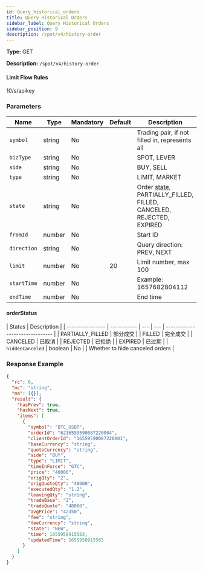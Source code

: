 ```yaml
---
id: Query_historical_orders
title: Query Historical Orders
sidebar_label: Query Historical Orders
sidebar_position: 9
description: /spot/v4/history-order
---
```


**Type:** GET

**Description:** `/spot/v4/history-order`

#### Limit Flow Rules

10/s/apikey

### Parameters

| Name | Type | Mandatory | Default | Description |
| --- | --- | --- | --- | --- |
| `symbol` | string | No |  | Trading pair, if not filled in, represents all |
| `bizType` | string | No |  | SPOT, LEVER |
| `side` | string | No |  | BUY, SELL |
| `type` | string | No |  | LIMIT, MARKET |
| `state` | string | No |  | Order [state](#orderStatus), PARTIALLY_FILLED, FILLED, CANCELED, REJECTED, EXPIRED |
| `fromId` | number | No |  | Start ID |
| `direction` | string | No |  | Query direction: PREV, NEXT |
| `limit` | number | No | 20 | Limit number, max 100 |
| `startTime` | number | No |  | Example: 1657682804112 |
| `endTime` | number | No |  | End time |

#### orderStatus

| Status           | Description |
| ---------------- | ----------- | --- | --- | ------------------------------- |
| PARTIALLY_FILLED | 部分成交    |
| FILLED           | 完全成交    |
| CANCELED         | 已取消      |
| REJECTED         | 已拒绝      |
| EXPIRED          | 已过期      |
| `hiddenCanceled` | boolean     | No  |     | Whether to hide canceled orders |

### Response Example

```json title="Response"
{
  "rc": 0,
  "mc": "string",
  "ma": [{}],
  "result": {
    "hasPrev": true,
    "hasNext": true,
    "items": [
      {
        "symbol": "BTC_USDT",
        "orderId": "6216559590087220004",
        "clientOrderId": "16559590087220001",
        "baseCurrency": "string",
        "quoteCurrency": "string",
        "side": "BUY",
        "type": "LIMIT",
        "timeInForce": "GTC",
        "price": "40000",
        "origQty": "2",
        "origQuoteQty": "48000",
        "executedQty": "1.2",
        "leavingQty": "string",
        "tradeBase": "2",
        "tradeQuote": "48000",
        "avgPrice": "42350",
        "fee": "string",
        "feeCurrency": "string",
        "state": "NEW",
        "time": 1655958915583,
        "updatedTime": 1655958915583
      }
    ]
  }
}
```
